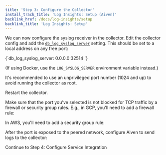 ```yaml
---
title: 'Step 3: Configure the Collector'
install_track_title: 'Log Insights: Setup (Aiven)'
backlink_href: /docs/log-insights/setup
backlink_title: 'Log Insights: Setup'
---
```





We can now configure the syslog receiver in the collector. Edit the collector
config and add the
[`db_log_syslog_server`](https://pganalyze.com/docs/collector/settings#self-managed-servers)
setting. This should be set to a local address on any free port:

<CodeBlock language="text">
{`db_log_syslog_server: 0.0.0.0:32514
`}
</CodeBlock>

(If using Docker, use the `LOG_SYSLOG_SERVER` environment variable instead.)

It's recommended to use an unprivileged port number (1024 and up) to avoid
running the collector as root.

Restart the collector.

Make sure that the port you've selected is not blocked for TCP traffic by a
firewall or security group rules. E.g., in GCP, you'll need to add a firewall
rule:

<ImgGcpFirewallRules />

In AWS, you'll need to add a security group rule:

<ImgAwsSecurityGroup />

After the port is exposed to the peered network, configure Aiven to send
logs to the collector:

<Link className="btn btn-success" to="04_configure_service_integration">
  Continue to Step 4: Configure Service Integration
</Link>
